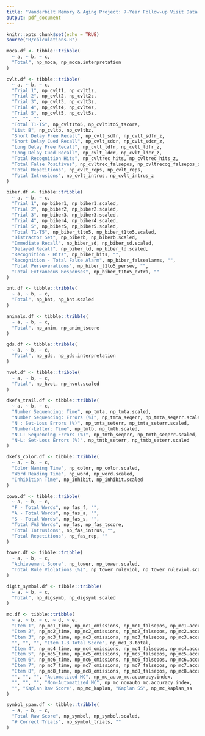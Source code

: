 ```yaml
---
title: "Vanderbilt Memory & Aging Project: 7-Year Follow-up Visit Data Summary Sheet"
output: pdf_document
---
```


```r
knitr::opts_chunk$set(echo = TRUE)
source("R/calculations.R")
```

<!-- Global Cognition -->

```r
moca.df <- tibble::tribble(
  ~ a, ~ b, ~ c,
  "Total", np_moca, np_moca.interpretation
)

cvlt.df <- tibble::tribble(
  ~ a, ~ b, ~ c,
  "Trial 1", np_cvlt1, np_cvlt1z,
  "Trial 2", np_cvlt2, np_cvlt2z,
  "Trial 3", np_cvlt3, np_cvlt3z,
  "Trial 4", np_cvlt4, np_cvlt4z,
  "Trial 5", np_cvlt5, np_cvlt5z,
  "", "", "",
  "Total T1-T5", np_cvlt1to5, np_cvlt1to5_tscore,
  "List B", np_cvltb, np_cvltbz,
  "Short Delay Free Recall", np_cvlt_sdfr, np_cvlt_sdfr_z,
  "Short Delay Cued Recall", np_cvlt_sdcr, np_cvlt_sdcr_z,
  "Long Delay Free Recall", np_cvlt_ldfr, np_cvlt_ldfr_z,
  "Long Delay Cued Recall", np_cvlt_ldcr, np_cvlt_ldcr_z,
  "Total Recognition Hits", np_cvltrec_hits, np_cvltrec_hits_z,
  "Total False Positives", np_cvltrec_falsepos, np_cvltrecog_falsepos_z,
  "Total Repetitions", np_cvlt_reps, np_cvlt_reps,
  "Total Intrusions", np_cvlt_intrus, np_cvlt_intrus_z
)

biber.df <- tibble::tribble(
  ~ a, ~ b, ~ c,
  "Trial 1", np_biber1, np_biber1.scaled,
  "Trial 2", np_biber2, np_biber2.scaled,
  "Trial 3", np_biber3, np_biber3.scaled,
  "Trial 4", np_biber4, np_biber4.scaled,
  "Trial 5", np_biber5, np_biber5.scaled,
  "Total T1-T5", np_biber_t1to5, np_biber_t1to5.scaled,
  "Distractor Set", np_biberb, np_biberb.scaled,
  "Immediate Recall", np_biber_sd, np_biber_sd.scaled,
  "Delayed Recall", np_biber_ld, np_biber_ld.scaled,
  "Recognition - Hits", np_biber_hits, "",
  "Recognition - Total False Alarm", np_biber_falsealarms, "",
  "Total Perseverations", np_biber_t1to5_persev, "",
  "Total Extraneous Responses", np_biber_t1to5_extra, ""
)

bnt.df <- tibble::tribble(
  ~ a, ~ b, ~ c,
  "Total", np_bnt, np_bnt.scaled
)

animals.df <- tibble::tribble(
  ~ a, ~ b, ~ c,
  "Total", np_anim, np_anim_tscore
)

gds.df <- tibble::tribble(
  ~ a, ~ b, ~ c,
  "Total", np_gds, np_gds.interpretation
)

hvot.df <- tibble::tribble(
  ~ a, ~ b, ~ c,
  "Total", np_hvot, np_hvot.scaled
)

dkefs_trail.df <- tibble::tribble(
  ~ a, ~ b, ~ c,
  "Number Sequencing: Time", np_tmta, np_tmta.scaled,
  "Number Sequencing: Errors (%)", np_tmta_seqerr, np_tmta_seqerr.scaled,
  "N : Set-Loss Errors (%)", np_tmta_seterr, np_tmta_seterr.scaled,
  "Number-Letter: Time", np_tmtb, np_tmtb.scaled,
  "N-L: Sequencing Errors (%)", np_tmtb_seqerr, np_tmtb_seqerr.scaled,
  "N-L: Set-Loss Errors (%)", np_tmtb_seterr, np_tmtb_seterr.scaled
)

dkefs_color.df <- tibble::tribble(
  ~ a, ~ b, ~ c,
  "Color Naming Time", np_color, np_color.scaled,
  "Word Reading Time", np_word, np_word.scaled,
  "Inhibition Time", np_inhibit, np_inhibit.scaled
)

cowa.df <- tibble::tribble(
  ~ a, ~ b, ~ c,
  "F - Total Words", np_fas_f, "",
  "A - Total Words", np_fas_a, "",
  "S - Total Words", np_fas_s, "",
  "Total FAS Words", np_fas, np_fas_tscore,
  "Total Intrusions", np_fas_intrus, "",
  "Total Repetitions", np_fas_rep, ""
)

tower.df <- tibble::tribble(
  ~ a, ~ b, ~ c,
  "Achievement Score", np_tower, np_tower.scaled,
  "Total Rule Violations (%)", np_tower_ruleviol, np_tower_ruleviol.scaled
)

digit_symbol.df <- tibble::tribble(
  ~ a, ~ b, ~ c,
  "Total", np_digsymb, np_digsymb.scaled
)

mc.df <- tibble::tribble(
  ~ a, ~ b, ~ c, ~ d, ~ e,
  "Item 1", np_mc1_time, np_mc1_omissions, np_mc1_falsepos, np_mc1.accuracy.index,
  "Item 2", np_mc2_time, np_mc2_omissions, np_mc2_falsepos, np_mc2.accuracy.index,
  "Item 3", np_mc3_time, np_mc3_omissions, np_mc3_falsepos, np_mc3.accuracy.index,
  "", "", "", "Item 1-3 Total Score", np_mc1_3.total,
  "Item 4", np_mc4_time, np_mc4_omissions, np_mc4_falsepos, np_mc4.accuracy.index,
  "Item 5", np_mc5_time, np_mc5_omissions, np_mc5_falsepos, np_mc5.accuracy.index,
  "Item 6", np_mc6_time, np_mc6_omissions, np_mc6_falsepos, np_mc6.accuracy.index,
  "Item 7", np_mc7_time, np_mc7_omissions, np_mc7_falsepos, np_mc7.accuracy.index,
  "Item 8", np_mc8_time, np_mc8_omissions, np_mc8_falsepos, np_mc8.accuracy.index,
  "", "", "", "Automatized MC", np_mc_auto_mc.accuracy.index,
  "", "", "", "Non-Automatized MC", np_mc_nonauto_mc.accuracy.index,
  "", "Kaplan Raw Score", np_mc_kaplan, "Kaplan SS", np_mc_kaplan_ss
)

symbol_span.df <- tibble::tribble(
  ~ a, ~ b, ~ c,
  "Total Raw Score", np_symbol, np_symbol.scaled,
  "# Correct Trials", np_symbol_trials, ""
)
```

